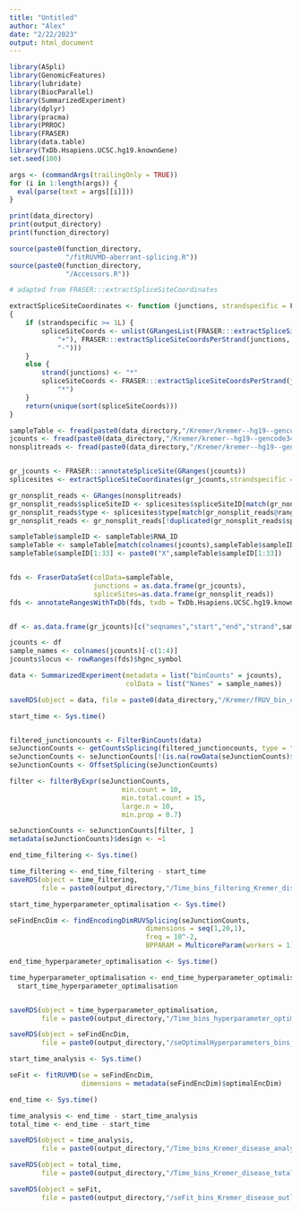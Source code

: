 ```yaml
---
title: "Untitled"
author: "Alex"
date: "2/22/2023"
output: html_document
---
```


```r
library(ASpli)
library(GenomicFeatures)
library(lubridate)
library(BiocParallel)
library(SummarizedExperiment)
library(dplyr)
library(pracma)
library(PRROC)
library(FRASER)
library(data.table)
library(TxDb.Hsapiens.UCSC.hg19.knownGene)
set.seed(100)
```

```r
args <- (commandArgs(trailingOnly = TRUE))
for (i in 1:length(args)) {
  eval(parse(text = args[[i]]))
}

```

```r
print(data_directory)
print(output_directory)
print(function_directory)


```


```r
source(paste0(function_directory,
              "/fitRUVMD-aberrant-splicing.R"))
source(paste0(function_directory, 
              "/Accessors.R"))

```



```r
# adapted from FRASER:::extractSpliceSiteCoordinates

extractSpliceSiteCoordinates <- function (junctions, strandspecific = F) 
{
    if (strandspecific >= 1L) {
        spliceSiteCoords <- unlist(GRangesList(FRASER:::extractSpliceSiteCoordsPerStrand(junctions, 
            "+"), FRASER:::extractSpliceSiteCoordsPerStrand(junctions, 
            "-")))
    }
    else {
        strand(junctions) <- "*"
        spliceSiteCoords <- FRASER:::extractSpliceSiteCoordsPerStrand(junctions, 
            "*")
    }
    return(unique(sort(spliceSiteCoords)))
}
```

```r
sampleTable <- fread(paste0(data_directory,"/Kremer/kremer--hg19--gencode34/sampleAnnotation.tsv"))
jcounts <- fread(paste0(data_directory,"/Kremer/kremer--hg19--gencode34/k_j_counts.tsv.gz"))
nonsplitreads <- fread(paste0(data_directory,"/Kremer/kremer--hg19--gencode34/k_theta_counts.tsv.gz"))


gr_jcounts <- FRASER:::annotateSpliceSite(GRanges(jcounts))
splicesites <- extractSpliceSiteCoordinates(gr_jcounts,strandspecific = F)

gr_nonsplit_reads <- GRanges(nonsplitreads)
gr_nonsplit_reads$spliceSiteID <- splicesites$spliceSiteID[match(gr_nonsplit_reads@ranges,splicesites@ranges, nomatch = 0)]
gr_nonsplit_reads$type <- splicesites$type[match(gr_nonsplit_reads@ranges,splicesites@ranges, nomatch = 0)]
gr_nonsplit_reads <- gr_nonsplit_reads[!duplicated(gr_nonsplit_reads$spliceSiteID,fromLast=T),]

sampleTable$sampleID <- sampleTable$RNA_ID
sampleTable <- sampleTable[match(colnames(jcounts),sampleTable$sampleID, nomatch = 0)]
sampleTable$sampleID[1:33] <- paste0("X",sampleTable$sampleID[1:33])


fds <- FraserDataSet(colData=sampleTable,
                     junctions = as.data.frame(gr_jcounts),
                     spliceSites=as.data.frame(gr_nonsplit_reads))
fds <- annotateRangesWithTxDb(fds, txdb = TxDb.Hsapiens.UCSC.hg19.knownGene)


df <- as.data.frame(gr_jcounts)[c("seqnames","start","end","strand",sampleTable$sampleID)]

```



```r
jcounts <- df
sample_names <- colnames(jcounts)[-c(1:4)]
jcounts$locus <- rowRanges(fds)$hgnc_symbol

data <- SummarizedExperiment(metadata = list("binCounts" = jcounts),
                             colData = list("Names" = sample_names))

```


```r
saveRDS(object = data, file = paste0(data_directory,"/Kremer/fRUV_bin_counts_Kremer_disease.RDS"))

```


```r
start_time <- Sys.time()


filtered_junctioncounts <- FilterBinCounts(data)
seJunctionCounts <- getCountsSplicing(filtered_junctioncounts, type = "bin")
seJunctionCounts <- seJunctionCounts[!(is.na(rowData(seJunctionCounts)$locus)),]
seJunctionCounts <- OffsetSplicing(seJunctionCounts)

filter <- filterByExpr(seJunctionCounts,
                            min.count = 10,
                            min.total.count = 15,
                            large.n = 10,
                            min.prop = 0.7)

seJunctionCounts <- seJunctionCounts[filter, ]
metadata(seJunctionCounts)$design <- ~1

end_time_filtering <- Sys.time()

time_filtering <- end_time_filtering - start_time
saveRDS(object = time_filtering, 
        file = paste0(output_directory,"/Time_bins_filtering_Kremer_disease.RDS"))

```


```r
start_time_hyperparameter_optimalisation <- Sys.time()

seFindEncDim <- findEncodingDimRUVSplicing(seJunctionCounts,
                                  dimensions = seq(1,20,1),
                                  freq = 10^-2,
                                  BPPARAM = MulticoreParam(workers = 1))

end_time_hyperparameter_optimalisation <- Sys.time()

time_hyperparameter_optimalisation <- end_time_hyperparameter_optimalisation -
  start_time_hyperparameter_optimalisation


saveRDS(object = time_hyperparameter_optimalisation, 
        file = paste0(output_directory,"/Time_bins_hyperparameter_optimalisation_Kremer_disease.RDS"))

saveRDS(object = seFindEncDim, 
        file = paste0(output_directory,"/seOptimalHyperparameters_bins_Kremer_disease.RDS"))
```


```r
start_time_analysis <- Sys.time()

seFit <- fitRUVMD(se = seFindEncDim, 
                  dimensions = metadata(seFindEncDim)$optimalEncDim)

end_time <- Sys.time()

time_analysis <- end_time - start_time_analysis
total_time <- end_time - start_time

saveRDS(object = time_analysis, 
        file = paste0(output_directory,"/Time_bins_Kremer_disease_analysis.RDS"))

saveRDS(object = total_time, 
        file = paste0(output_directory,"/Time_bins_Kremer_disease_total.RDS"))

saveRDS(object = seFit, 
        file = paste0(output_directory,"/seFit_bins_Kremer_disease_outliers.RDS"))
```








